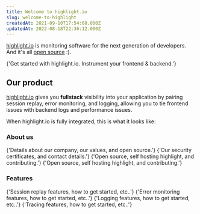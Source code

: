```yaml
---
title: Welcome to highlight.io
slug: welcome-to-highlight
createdAt: 2021-09-10T17:54:08.000Z
updatedAt: 2022-08-18T22:36:12.000Z
---
```


[highlight.io](https://highlight.io) is monitoring software for the next generation of developers. And it's all [open source](https://github.com/highlight/highlight) :).

<DocsCardGroup>
	<DocsCard title="Get Started" href="../getting-started/1_overview.md">
		{'Get started with highlight.io. Instrument your frontend & backend.'}
	</DocsCard>
</DocsCardGroup>

## Our product

[highlight.io](https://highlight.io) gives you **fullstack** visibility into your application by pairing session replay, error monitoring, and logging, allowing you to tie frontend issues with backend logs and performance issues.

When highlight.io is fully integrated, this is what it looks like:

<EmbeddedVideo
	src="https://www.youtube.com/embed/EvGsmbt0F7s"
	title="Youtube Video Player"
	allow="accelerometer; clipboard-write; encrypted-media; gyroscope; picture-in-picture; web-share"
/>

### About us

<DocsCardGroup>
	<DocsCard title="Mission & Values." href="./2_company/1_values.md">
		{'Details about our company, our values, and open source.'}
	</DocsCard>
	<DocsCard
		title="Compliance & Security."
		href="./2_company/compliance-and-security.md"
	>
		{'Our security certificates, and contact details.'}
	</DocsCard>
	<DocsCard
		title="Contributing to highlight.io"
		href="./2_company/open-source/contributing.md"
	>
		{'Open source, self hosting highlight, and contributing.'}
	</DocsCard>
	<DocsCard
		title="Self hosting highlight.io"
		href="./4_company/open-source/hosting/2_self-host-hobby.md"
	>
		{'Open source, self hosting highlight, and contributing.'}
	</DocsCard>
</DocsCardGroup>

### Features

<DocsCardGroup>
	<DocsCard
		title="Session Replay."
		href="./6_product-features/1_session-replay/1_overview.md"
	>
		{'Session replay features, how to get started, etc..'}
	</DocsCard>
	<DocsCard
		title="Error Monitoring."
		href="./6_product-features/2_error-monitoring/1_overview.md"
	>
		{'Error monitoring features, how to get started, etc..'}
	</DocsCard>
	<DocsCard
		title="Logging."
		href="./6_product-features/4_logging/1_overview.md"
	>
		{'Logging features, how to get started, etc..'}
	</DocsCard>
	<DocsCard
		title="Tracing."
		href="./6_product-features/5_tracing/1_overview.md"
	>
		{'Tracing features, how to get started, etc..'}
	</DocsCard>
</DocsCardGroup>
